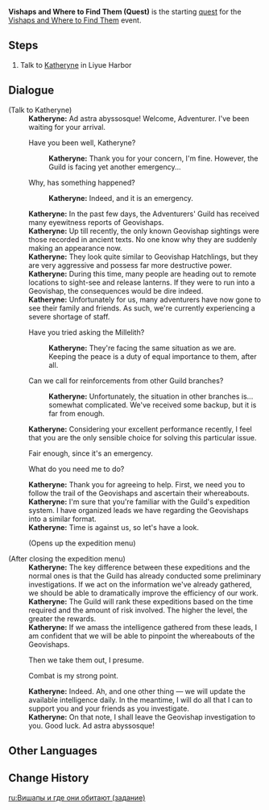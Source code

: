 {{About|the Event Quest|the [[Event]]|Vishaps and Where to Find Them}}
{{Quest Infobox
|id            = 70653
|title         = Vishaps and Where to Find Them
|image         = Adventurers' Guild Liyue.png
|type          = World
|event_name    = Vishaps and Where to Find Them
|summary       = Katheryn enlists the Traveler to help investigate disturbances throughout Liyue that may be related to the Geovishap monster.
|requirement   = Reach [[Adventure Rank]] 20
|startLocation = [[Liyue Harbor]], [[Liyue]]
|next          = The Vishaps Lie Dormant, but the Enigma Lingers Still
|mora          = 10,000
|other         = {{Card|Adventurer's Experience|4}}
|characters    = Katheryne (Liyue); Traveler
|region        = Liyue
|area          = Sea of Clouds
}}

'''Vishaps and Where to Find Them (Quest)''' is the starting [[quest]] for the [[Vishaps and Where to Find Them]] event.

==Steps==
#Talk to [[Katheryne]] in Liyue Harbor

==Dialogue==
{{Quest Description|Recently, a lot of unusual phenomena have been occurring all over [[Liyue]]. According to some, they may be related to the monster depicted in ancient texts, [[Geovishap]]. Katheryne of Liyue [[Adventurers' Guild]] posted an urgent commission, calling adventurers to investigate irregularities.}}
{{Dialogue start}}
;(Talk to Katheryne)
:'''Katheryne:''' Ad astra abyssosque! Welcome, Adventurer. I've been waiting for your arrival.
:{{DIcon}} Have you been well, Katheryne?
::'''Katheryne:''' Thank you for your concern, I'm fine. However, the Guild is facing yet another emergency...
:{{DIcon}} Why, has something happened?
::'''Katheryne:''' Indeed, and it is an emergency.
:'''Katheryne:''' In the past few days, the Adventurers' Guild has received many eyewitness reports of Geovishaps.
:'''Katheryne:''' Up till recently, the only known Geovishap sightings were those recorded in ancient texts. No one know why they are suddenly making an appearance now.
:'''Katheryne:''' They look quite similar to Geovishap Hatchlings, but they are very aggressive and possess far more destructive power.
:'''Katheryne:''' During this time, many people are heading out to remote locations to sight-see and release lanterns. If they were to run into a Geovishap, the consequences would be dire indeed.
:'''Katheryne:''' Unfortunately for us, many adventurers have now gone to see their family and friends. As such, we're currently experiencing a severe shortage of staff.
:{{DIcon}} Have you tried asking the Millelith?
::'''Katheryne:''' They're facing the same situation as we are. Keeping the peace is a duty of equal importance to them, after all.
:{{DIcon}} Can we call for reinforcements from other Guild branches?
::'''Katheryne:''' Unfortunately, the situation in other branches is... somewhat complicated. We've received some backup, but it is far from enough.
:'''Katheryne:''' Considering your excellent performance recently, I feel that you are the only sensible choice for solving this particular issue.
:{{DIcon}} Fair enough, since it's an emergency.
:{{DIcon}} What do you need me to do?
:'''Katheryne:''' Thank you for agreeing to help. First, we need you to follow the trail of the Geovishaps and ascertain their whereabouts.
:'''Katheryne:''' I'm sure that you're familiar with the Guild's expedition system. I have organized leads we have regarding the Geovishaps into a similar format.
:'''Katheryne:''' Time is against us, so let's have a look.
:;(Opens up the expedition menu)
;(After closing the expedition menu)
:'''Katheryne:''' The key difference between these expeditions and the normal ones is that the Guild has already conducted some preliminary investigations. If we act on the information we've already gathered, we should be able to dramatically improve the efficiency of our work.
:'''Katheryne:''' The Guild will rank these expeditions based on the time required and the amount of risk involved. The higher the level, the greater the rewards.
:'''Katheryne:''' If we amass the intelligence gathered from these leads, I am confident that we will be able to pinpoint the whereabouts of the Geovishaps.
:{{DIcon}} Then we take them out, I presume.
:{{DIcon}} Combat is my strong point.
:'''Katheryne:''' Indeed. Ah, and one other thing &mdash; we will update the available intelligence daily. In the meantime, I will do all that I can to support you and your friends as you investigate.
:'''Katheryne:''' On that note, I shall leave the Geovishap investigation to you. Good luck. Ad astra abyssosque!
{{Dialogue end}}

==Other Languages==
{{Other Languages
|en      = Vishaps and Where to Find Them
|zhs     = 龙蜥寻踪
|zhs_rm  = Lóngxī Xún Zōng
|zht     = 龍蜥尋蹤
|zht_rm  = Lóngxī Xún Zōng
|zh_tl   = Searching for Traces of Dragon-Lizards
|ja      = ヴィシャップ追跡
|ja_rm   = Vishappu Tsuiseki
|ja_tl   = Vishap Pursuit
|ko      = 용 도마뱀의 행방
|ko_rm   = Yong Domabaem-ui Haengbang
|ko_tl   = Dragon-lizard's Whereabouts
|es      = Invasión de Dragartos
|es_tl   = 
|fr      = Chasse au Géosaure
|fr_tl   = Geosaurus Hunting
|ru      = Вишапы и где они обитают
|ru_tl   = Vishaps and Where They Live
|th      = ตามล่าหา Vishap
|th_rm   = 
|th_tl   = 
|vi      = Tìm Rồng Đất
|vi_tl   = 
|de      = Drachenechsen und wo sie zu finden sind
|de_tl   = Dragon Lizards and Where to Find Them
|id      = Vishap dan di Mana Mereka Berada
|id_tl   = Vishap and Where They Are
|pt      = Rastros do Dragarto
|pt_tl   = Tracks of the Dragard
|pt_note = ''Dragarto'' is a portmanteau of ''Dragão'' (Dragon) and ''Lagarto'' (Lizard)
}}

==Change History==
{{Change History|1.3}}

[[ru:Вишапы и где они обитают (задание)]]